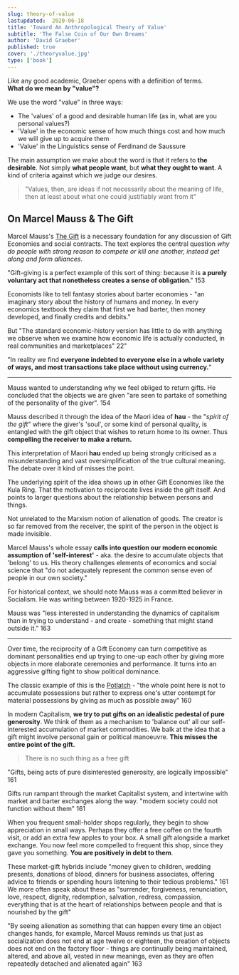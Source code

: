 ```yaml
---
slug: theory-of-value
lastupdated:  2020-06-18
title: 'Toward An Anthropological Theory of Value'
subtitle: 'The False Coin of Our Own Dreams'
author: 'David Graeber'
published: true
cover: './theoryvalue.jpg'
type: ['book']
---
```


Like any good academic, Graeber opens with a definition of terms.  
**What do we mean by "value"?**

We use the word "value" in three ways:
- The 'values' of a good and desirable human life (as in, what are you personal values?)
- 'Value' in the economic sense of how much things cost and how much we will give up to acquire them
- 'Value' in the Linguistics sense of Ferdinand de Saussure

The main assumption we make about the word is that it refers to __the desirable__. Not simply **what people want**, but **what they ought to want**. A kind of criteria against which we judge our desires. 

> "Values, then, are ideas if not necessarily about the meaning of life, then at least about what one could justifiably want from it"

## On Marcel Mauss & The Gift

Marcel Mauss's [The Gift](https://www.goodreads.com/book/show/349990.The_Gift) is a necessary foundation for any discussion of Gift Economies and social contracts. The text explores the central question _why do people with strong reason to compete or kill one another, instead get along and form alliances_.

"Gift-giving is a perfect example of this sort of thing: because it is **a purely voluntary act that nonetheless creates a sense of obligation**." 153

Economists like to tell fantasy stories about barter economies - "an imaginary story about the history of humans and money. In every economics textbook they claim that first we had barter, then money developed, and finally credits and debits." 

But "The standard economic-history version has little to do with anything we observe when we examine how economic life is actually conducted, in real communities and marketplaces" 22"

"In reality we find **everyone indebted to everyone else in a whole variety of ways, and most transactions take place without using currency.**" 

---

Mauss wanted to understanding why we feel obliged to return gifts. He concluded that the objects we are given "are seen to partake of something of the personality of the giver". 154

Mauss described it through the idea of the Maori idea of __hau__ - the "_spirit of the gift_" where the giver's 'soul', or some kind of personal quality, is entangled with the gift object that wishes to return home to its owner. Thus **compelling the receiver to make a return.**

This interpretation of Maori __hau__ ended up being strongly criticised as a misunderstanding and vast oversimplification of the true cultural meaning. The debate over it kind of misses the point.

The underlying spirit of the idea shows up in other Gift Economies like the Kula Ring. That the motivation to reciprocate lives inside the gift itself. And points to larger questions about the relationship between persons and things.

Not unrelated to the Marxism notion of alienation of goods. The creator is so far removed from the receiver, the spirit of the person in the object is made invisible.

Marcel Mauss's whole essay **calls into question our modern economic assumption of 'self-interest'** - aka. the desire to accumulate objects that 'belong' to us. His theory challenges elements of economics and social science that "do not adequately represent the common sense even of people in our own society."

For historical context, we should note Mauss was a committed believer in Socialism. He was writing between 1920-1925 in France.

Mauss was "less interested in understanding the dynamics of capitalism than in trying to understand - and create - something that might stand outside it." 163

---

Over time, the reciprocity of a Gift Economy can turn competitive as dominant personalities end up trying to one-up each other by giving more objects in more elaborate ceremonies and performance. It turns into an aggressive gifting fight to show political dominance.

The classic example of this is the [Potlatch](https://en.wikipedia.org/wiki/Potlatch) - "the whole point here is not to accumulate possessions but rather to express one's utter contempt for material possessions by giving as much as possible away" 160

In modern Capitalism, **we try to put gifts on an idealistic pedestal of pure generosity**. We think of them as a mechanism to 'balance out' all our self-interested accumulation of market commodities. We balk at the idea that a gift might involve personal gain or political manoeuvre. **This misses the entire point of the gift.**

> There is no such thing as a free gift

"Gifts, being acts of pure disinterested generosity, are logically impossible" 161

Gifts run rampant through the market Capitalist system, and intertwine with market and barter exchanges along the way. "modern society could not function without them" 161

When you frequent small-holder shops regularly, they begin to show appreciation in small ways. Perhaps they offer a free coffee on the fourth visit, or add an extra few apples to your box. A small gift alongside a market exchange. You now feel more compelled to frequent this shop, since they gave you something. **You are positively in debt to them**.

These market-gift hybrids include "money given to children, wedding presents, donations of blood, dinners for business associates, offering advice to friends or spending hours listening to their tedious problems." 161 We more often speak about these as "surrender, forgiveness, renunciation, love, respect, dignity, redemption, salvation, redress, compassion, everything that is at the heart of relationships between people and that is nourished by the gift"

"By seeing alienation as something that can happen every time an object changes hands, for example, Marcel Mauss reminds us that just as socialization does not end at age twelve or eighteen, the creation of objects does not end on the factory floor - things are continually being maintained, altered, and above all, vested in new meanings, even as they are often repeatedly detached and alienated again" 163
